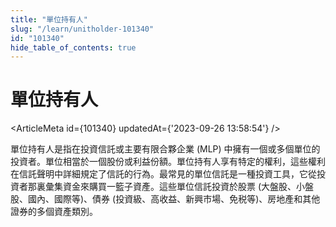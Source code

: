 ```yaml
---
title: "單位持有人"
slug: "/learn/unitholder-101340"
id: "101340"
hide_table_of_contents: true
---
```



# 單位持有人

<ArticleMeta id={101340} updatedAt={'2023-09-26 13:58:54'} />
<div className='border-solid border-b border-t-0 my-4 border-[var(--ifm-color-gray-300)]' />

單位持有人是指在投資信託或主要有限合夥企業 (MLP) 中擁有一個或多個單位的投資者。單位相當於一個股份或利益份額。單位持有人享有特定的權利，這些權利在信託聲明中詳細規定了信託的行為。最常見的單位信託是一種投資工具，它從投資者那裏彙集資金來購買一籃子資產。這些單位信託投資於股票 (大盤股、小盤股、國內、國際等)、債券 (投資級、高收益、新興市場、免税等)、房地產和其他證券的多個資產類別。

